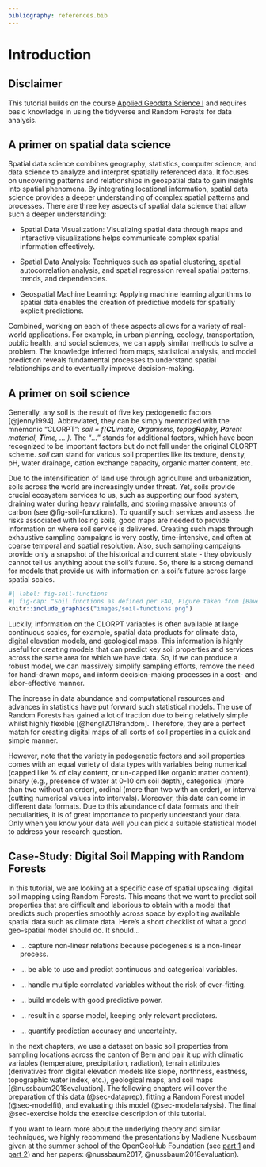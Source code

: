 ```yaml
---
bibliography: references.bib
---
```


# Introduction {#sec-intro}

::: callout-important
## Disclaimer

This tutorial builds on the course [Applied Geodata Science I](https://geco-bern.github.io/agds/) and requires basic knowledge in using the tidyverse and Random Forests for data analysis.
:::

## A primer on spatial data science

Spatial data science combines geography, statistics, computer science, and data science to analyze and interpret spatially referenced data. It focuses on uncovering patterns and relationships in geospatial data to gain insights into spatial phenomena. By integrating locational information, spatial data science provides a deeper understanding of complex spatial patterns and processes. There are three key aspects of spatial data science that allow such a deeper understanding:

-   Spatial Data Visualization: Visualizing spatial data through maps and interactive visualizations helps communicate complex spatial information effectively.

-   Spatial Data Analysis: Techniques such as spatial clustering, spatial autocorrelation analysis, and spatial regression reveal spatial patterns, trends, and dependencies.

-   Geospatial Machine Learning: Applying machine learning algorithms to spatial data enables the creation of predictive models for spatially explicit predictions.

Combined, working on each of these aspects allows for a variety of real-world applications. For example, in urban planning, ecology, transportation, public health, and social sciences, we can apply similar methods to solve a problem. The knowledge inferred from maps, statistical analysis, and model prediction reveals fundamental processes to understand spatial relationships and to eventually improve decision-making.

<!--# ## Spatial Upscaling with Machine Learning Methods -->

<!--# Spatial upscaling describes the process of extrapolating information from a smaller to a larger area. Spatial upscaling is used to solve the common problem where we have a variable of interest measured at a few sampling locations whilst having large maps of potential covariates that could predict that variable. As discussed further below, this variable of interest could be a soil characteristic that has to be sampled by digging up soil and analyzing it in the lab. Potential covariates are often remote-sensing data or pre-existing maps of, e.g., geological features. Recent technological progress substantially facilitated the acquisition of remote-sensing data, and in combination with increased computational capacity, we can use a variety of machine learning tools to investigate our variable of interest at larger scales. -->

<!--# Although the field of spatial data science or geostatistics has gained great interest in recent years, our fundamental understanding rests on hundreds of years of research. For example, quoting Waldo Tobler, a famous American-Swiss geographer, the first law of geography is that "everything is related to everything else, but near things are more related than distant things" [@tobler1970]. This is the essential idea of spatial autocorrelation. And because autocorrelation can hamper the validity of statistical analyses and modelling, we must account for it. However, this is not always straightforward to do. Also, because of the rising use of global maps in scientific publications and in the media outlets that spread them, the trustworthiness of global maps and communicating their uncertainties has become an active scientific debate [@meyer2021; @meyer2022]. -->

## A primer on soil science

Generally, any soil is the result of five key pedogenetic factors [@jenny1994]. Abbreviated, they can be simply memorized with the mnemonic "CLORPT": *soil = f(**CL**imate, **O**rganisms, topog**R**aphy, **P**arent material, **T**ime, ... )*. The "*...*" stands for additional factors, which have been recognized to be important factors but do not fall under the original CLORPT scheme. *soil* can stand for various soil properties like its texture, density, pH, water drainage, cation exchange capacity, organic matter content, etc.

Due to the intensification of land use through agriculture and urbanization, soils across the world are increasingly under threat. Yet, soils provide crucial ecosystem services to us, such as supporting our food system, draining water during heavy rainfalls, and storing massive amounts of carbon (see @fig-soil-functions). To quantify such services and assess the risks associated with losing soils, good maps are needed to provide information on where soil service is delivered. Creating such maps through exhaustive sampling campaigns is very costly, time-intensive, and often at coarse temporal and spatial resolution. Also, such sampling campaigns provide only a snapshot of the historical and current state - they obviously cannot tell us anything about the soil's future. So, there is a strong demand for models that provide us with information on a soil's future across large spatial scales.

```r
#| label: fig-soil-functions
#| fig-cap: "Soil functions as defined per FAO, Figure taken from [Baveye et al. (2020)](https://www.frontiersin.org/articles/10.3389/fenvs.2020.579904)."
knitr::include_graphics("images/soil-functions.png")
```

Luckily, information on the CLORPT variables is often available at large continuous scales, for example, spatial data products for climate data, digital elevation models, and geological maps. This information is highly useful for creating models that can predict key soil properties and services across the same area for which we have data. So, if we can produce a robust model, we can massively simplify sampling efforts, remove the need for hand-drawn maps, and inform decision-making processes in a cost- and labor-effective manner.

The increase in data abundance and computational resources and advances in statistics have put forward such statistical models. The use of Random Forests has gained a lot of traction due to being relatively simple whilst highly flexible [@hengl2018random]. Therefore, they are a perfect match for creating digital maps of all sorts of soil properties in a quick and simple manner.

However, note that the variety in pedogenetic factors and soil properties comes with an equal variety of data types with variables being numerical (capped like % of clay content, or un-capped like organic matter content), binary (e.g., presence of water at 0-10 cm soil depth), categorical (more than two without an order), ordinal (more than two with an order), or interval (cutting numerical values into intervals). Moreover, this data can come in different data formats. Due to this abundance of data formats and their peculiarities, it is of great importance to properly understand your data. Only when you know your data well you can pick a suitable statistical model to address your research question.

## Case-Study: Digital Soil Mapping with Random Forests

In this tutorial, we are looking at a specific case of spatial upscaling: digital soil mapping using Random Forests. This means that we want to predict soil properties that are difficult and laborious to obtain with a model that predicts such properties smoothly across space by exploiting available spatial data such as climate data. Here's a short checklist of what a good geo-spatial model should do. It should...

-   ... capture non-linear relations because pedogenesis is a non-linear process.

-   ... be able to use and predict continuous and categorical variables.

-   ... handle multiple correlated variables without the risk of over-fitting.

<!--# -   ... account for spatial auto-correlation (this is a bit tricky, so more on this in @sec-dataprep). -->

-   ... build models with good predictive power.

-   ... result in a sparse model, keeping only relevant predictors.

-   ... quantify prediction accuracy and uncertainty.

In the next chapters, we use a dataset on basic soil properties from sampling locations across the canton of Bern and pair it up with climatic variables (temperature, precipitation, radiation), terrain attributes (derivatives from digital elevation models like slope, northness, eastness, topographic water index, etc.), geological maps, and soil maps [@nussbaum2018evaluation]. The following chapters will cover the preparation of this data (@sec-dataprep), fitting a Random Forest model (@sec-modelfit), and evaluating this model (@sec-modelanalysis). The final @sec-exercise holds the exercise description of this tutorial.

If you want to learn more about the underlying theory and similar techniques, we highly recommend the presentations by Madlene Nussbaum given at the summer school of the OpenGeoHub Foundation (see [part 1](https://www.youtube.com/watch?v=NgZ17CbL_xs) and [part 2](https://www.youtube.com/watch?v=idkODq0BpAA)) and her papers: @nussbaum2017, @nussbaum2018evaluation).
